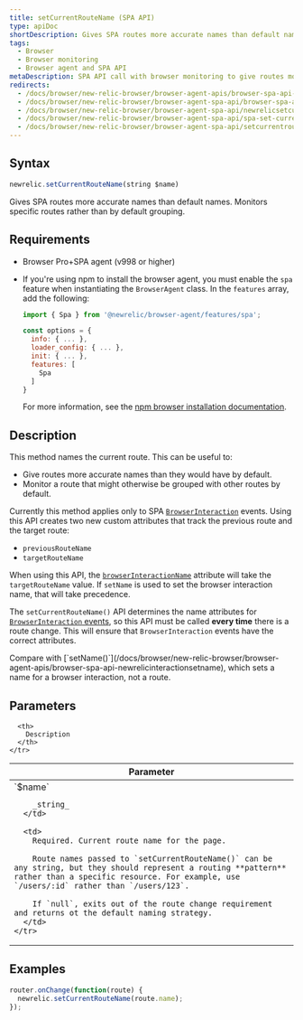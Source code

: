 ```yaml
---
title: setCurrentRouteName (SPA API)
type: apiDoc
shortDescription: Gives SPA routes more accurate names than default names. Monitors specific routes rather than by default grouping.
tags:
  - Browser
  - Browser monitoring
  - Browser agent and SPA API
metaDescription: SPA API call with browser monitoring to give routes more accurate names and monitor specific routes rather than by default grouping.
redirects:
  - /docs/browser/new-relic-browser/browser-agent-apis/browser-spa-api-newrelicsetcurrentroutename
  - /docs/browser/new-relic-browser/browser-agent-spa-api/browser-spa-api-newrelicsetcurrentroutename
  - /docs/browser/new-relic-browser/browser-agent-spa-api/newrelicsetcurrentroutename-browser-spa-agent-api
  - /docs/browser/new-relic-browser/browser-agent-spa-api/spa-set-current-route-name
  - /docs/browser/new-relic-browser/browser-agent-spa-api/setcurrentroutename-browser-spa-api
---
```



## Syntax

```js
newrelic.setCurrentRouteName(string $name)
```

Gives SPA routes more accurate names than default names. Monitors specific routes rather than by default grouping.

## Requirements

* Browser Pro+SPA agent (v998 or higher)
* If you're using npm to install the browser agent, you must enable the `spa` feature when instantiating the `BrowserAgent` class. In the `features` array, add the following:

  ```js
  import { Spa } from '@newrelic/browser-agent/features/spa';

  const options = {
    info: { ... },
    loader_config: { ... },
    init: { ... },
    features: [
      Spa
    ]
  }
  ```

  For more information, see the [npm browser installation documentation](https://www.npmjs.com/package/@newrelic/browser-agent#new-relic-browser-agent).

## Description

This method names the current route. This can be useful to:

* Give routes more accurate names than they would have by default.
* Monitor a route that might otherwise be grouped with other routes by default.

Currently this method applies only to SPA [`BrowserInteraction`](/docs/insights/explore-data/attributes/browser-default-attributes-insights#browserinteraction-attributes) events. Using this API creates two new custom attributes that track the previous route and the target route:

* `previousRouteName`
* `targetRouteName`

When using this API, the [`browserInteractionName`](/docs/insights/explore-data/attributes/browser-default-attributes-insights#interaction-name) attribute will take the `targetRouteName` value. If `setName` is used to set the browser interaction name, that will take precedence.

The `setCurrentRouteName()` API determines the name attributes for [`BrowserInteraction` events](/docs/insights/explore-data/attributes/browser-default-attributes-insights#browserinteraction-attributes), so this API must be called **every time** there is a route change. This will ensure that `BrowserInteraction` events have the correct attributes.

<Callout variant="tip">
  Compare with [`setName()`](/docs/browser/new-relic-browser/browser-agent-apis/browser-spa-api-newrelicinteractionsetname), which sets a name for a browser interaction, not a route.
</Callout>

## Parameters

<table>
  <thead>
    <tr>
      <th width="25%">
        Parameter
      </th>

      <th>
        Description
      </th>
    </tr>
  </thead>

  <tbody>
    <tr>
      <td>
        `$name`

        _string_
      </td>

      <td>
        Required. Current route name for the page.

        Route names passed to `setCurrentRouteName()` can be any string, but they should represent a routing **pattern** rather than a specific resource. For example, use `/users/:id` rather than `/users/123`.

        If `null`, exits out of the route change requirement and returns ot the default naming strategy.
      </td>
    </tr>
  </tbody>
</table>

## Examples

```js
router.onChange(function(route) {
  newrelic.setCurrentRouteName(route.name);
});
```
